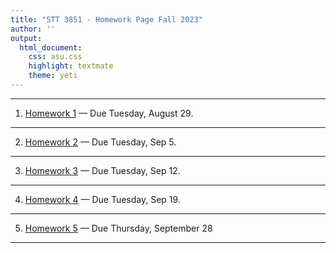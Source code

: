 ```yaml
---
title: "STT 3851 - Homework Page Fall 2023"
author: ''
output:
  html_document:
    css: asu.css
    highlight: textmate
    theme: yeti
---
```


***

1) [Homework 1](..\Homework\HW1chapter1F2022.pdf) --- Due Tuesday, August 29.

***



2) [Homework 2](..\Homework\HW2chapter2F2022.pdf) --- Due Tuesday, Sep 5. 

***



3) [Homework 3](..\Homework\HW3chapter2F2022.pdf) --- Due Tuesday, Sep 12. 


***


4) [Homework 4](..\Homework\HW4chapter2F2022.pdf) --- Due Tuesday, Sep 19. 

***


5) [Homework 5](..\Homework\HW5chapter3F2022.pdf) --- Due Thursday, September 28

***

<!--

6) [Homework 6](..\Homework\HW6chapter3F2022.pdf) --- Due Thursday, March 2. 

***


7) [Homework 7](..\Homework\HW7chapter3F2022.pdf) --- Due Thursday, March 9. 

***


8) [Homework 8](..\Homework\HW8chapter3F2022.pdf) --- Due Thursday, March 23. 

***


9) [Homework 9](..\Homework\HW9chapter5F2022.pdf) --- Due Thursday, April ~~14~~ 20. 

***


10) [Homework 10](..\Homework\HW10chapter6F2022.pdf) --- Due Thursday, April 27. 

***
-->
